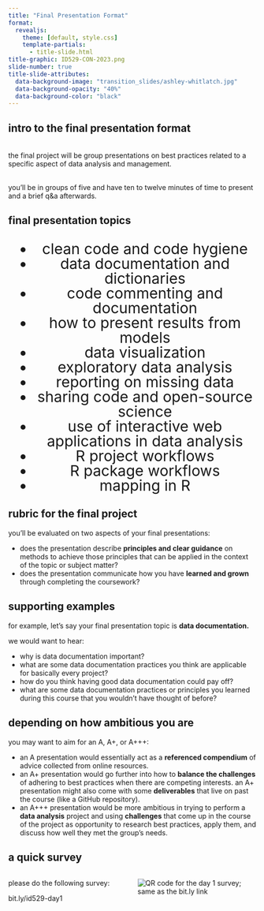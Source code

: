 ```yaml
---
title: "Final Presentation Format"
format: 
  revealjs:
    theme: [default, style.css]
    template-partials:
      - title-slide.html
title-graphic: ID529-CON-2023.png
slide-number: true
title-slide-attributes: 
  data-background-image: "transition_slides/ashley-whitlatch.jpg"
  data-background-opacity: "40%"
  data-background-color: "black"
---
```


<!-- I learned how to customize the title-slide here: 
https://quarto.org/docs/presentations/revealjs/advanced.html 

Note that you need to have Quarto >= version 1.2 --> 

## intro to the final presentation format

:::{.fragment}
<br>
the final project will be group presentations on best practices related to a specific
aspect of data analysis and management. 
:::

:::{.fragment}
<br>
you'll be in groups of five and have ten to twelve minutes of time to present and a
brief q&a afterwards.
:::

## final presentation topics

<center>
<div style="font-size: 30px !important; line-height: 30px;">

:::{.incremental}
  * clean code and code hygiene
  * data documentation and dictionaries
  * code commenting and documentation
  * how to present results from models
  * data visualization
  * exploratory data analysis
  * reporting on missing data
  * sharing code and open-source science
  * use of interactive web applications in data analysis
  * R project workflows
  * R package workflows
  * mapping in R
:::
  
</div>
</center>
  
## rubric for the final project

:::{.fragment}
you'll be evaluated on two aspects of your final presentations: 
:::

:::{.incremental}
  * does the presentation describe <span class='carrot'>**principles and clear guidance**</span> on methods to achieve
those principles that can be applied in the context of the topic or subject
matter?
  * does the presentation communicate how you have <span class='carrot'>**learned and grown**</span> through
completing the coursework?
:::

## supporting examples

:::{.small}
:::{.fragment}
for example, let's say your final presentation topic is <span class='carrot'>**data documentation.**</span> 
:::

:::{.fragment}
we would want to hear: 
:::
  
:::{.incremental}
  * why is data documentation important? 
  * what are some data documentation practices you think are applicable for basically every project?
  * how do you think having good data documentation could pay off? 
  * what are some data documentation practices or principles you learned during this course that you wouldn't have thought of before? 
:::
:::
  
## depending on how ambitious you are 

:::{.small}
:::{.fragment}
you may want to aim for an A, A+, or A+++:
:::

:::{.incremental}
  * an A presentation would essentially act as a <span class='carrot'>**referenced compendium**</span> of advice
collected from online resources. 
  * an A+ presentation would go further into how to <span class='carrot'>**balance the challenges**</span> of adhering to 
best practices when there are competing interests.  an A+ presentation might also 
come with some <span class='carrot'>**deliverables**</span> that live on past the course (like a GitHub repository).
  * an A+++ presentation would be more ambitious in trying to perform a <span
class='carrot'>**data analysis**</span> project and using <span
class='carrot'>**challenges**</span> that come up in the course of the project
as opportunity to research best practices, apply them, and discuss how well they
met the group's needs.
:::
:::
  
## a quick survey 

:::: {.columns}
::: {.column width="40%"}
please do the following survey: 

bit.ly/id529-day1
:::

::: {.column width="40%"}
<img src="day1-survey-qr-code.png" alt='QR code for the day 1 survey; same as the bit.ly link'>
:::
::::

